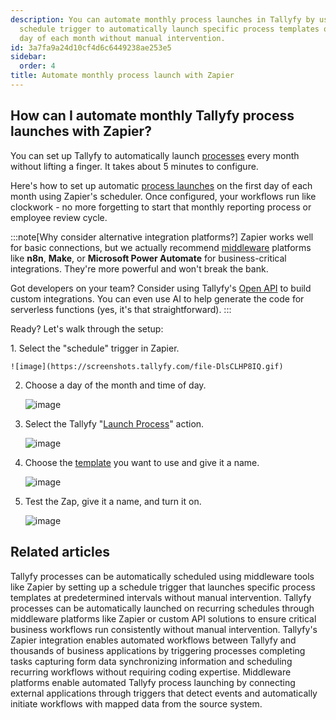 ```yaml
---
description: You can automate monthly process launches in Tallyfy by using Zapier's
  schedule trigger to automatically launch specific process templates on the first
  day of each month without manual intervention.
id: 3a7fa9a24d10cf4d6c6449238ae253e5
sidebar:
  order: 4
title: Automate monthly process launch with Zapier
---
```



## How can I automate monthly Tallyfy process launches with Zapier?

You can set up Tallyfy to automatically launch [processes](/products/pro/tracking-and-tasks/processes/) every month without lifting a finger. It takes about 5 minutes to configure.

Here's how to set up automatic [process launches](/products/pro/launching/) on the first day of each month using Zapier's scheduler. Once configured, your workflows run like clockwork - no more forgetting to start that monthly reporting process or employee review cycle.

:::note[Why consider alternative integration platforms?]
Zapier works well for basic connections, but we actually recommend [middleware](/products/pro/integrations/middleware/) platforms like **n8n**, **Make**, or **Microsoft Power Automate** for business-critical integrations. They're more powerful and won't break the bank.

Got developers on your team? Consider using Tallyfy's [Open API](/products/pro/integrations/open-api/) to build custom integrations. You can even use AI to help generate the code for serverless functions (yes, it's that straightforward).
:::

Ready? Let's walk through the setup:

<Steps>
1. Select the "schedule" trigger in Zapier.

    ![image](https://screenshots.tallyfy.com/file-DlsCLHP8IQ.gif)
2. Choose a day of the month and time of day.

    ![image](https://screenshots.tallyfy.com/file-h3XhC5aaj4.gif)
3. Select the Tallyfy "[Launch Process](/products/pro/launching/)" action.

    ![image](https://screenshots.tallyfy.com/file-ZOQFXhHTpb.gif)
4. Choose the [template](/products/pro/documenting/templates/) you want to use and give it a name.

    ![image](https://screenshots.tallyfy.com/file-8NURaWIzfo.gif)
5. Test the Zap, give it a name, and turn it on.

    ![image](https://screenshots.tallyfy.com/file-Cvp0LR7kLx.gif)
</Steps>


## Related articles
<CardGrid>
<LinkTitleCard header="<b>Launching > Launch on a schedule</b>" href="/products/pro/launching/how-can-i-schedule-a-process-in-tallyfy-using-middleware/" > Tallyfy processes can be automatically scheduled using middleware tools like Zapier by setting up a schedule trigger that launches specific process templates at predetermined intervals without manual intervention. </LinkTitleCard>
<LinkTitleCard header="<b>Triggers > Launch via a schedule</b>" href="/products/pro/launching/triggers/via-recurring-schedule/" > Tallyfy processes can be automatically launched on recurring schedules through middleware platforms like Zapier or custom API solutions to ensure critical business workflows run consistently without manual intervention. </LinkTitleCard>
<LinkTitleCard header="<b>Middleware > Zapier</b>" href="/products/pro/integrations/middleware/zapier/" > Tallyfy's Zapier integration enables automated workflows between Tallyfy and thousands of business applications by triggering processes completing tasks capturing form data synchronizing information and scheduling recurring workflows without requiring coding expertise. </LinkTitleCard>
<LinkTitleCard header="<b>Triggers > Launch via middleware</b>" href="/products/pro/launching/triggers/via-middleware/" > Middleware platforms enable automated Tallyfy process launching by connecting external applications through triggers that detect events and automatically initiate workflows with mapped data from the source system. </LinkTitleCard>
</CardGrid>